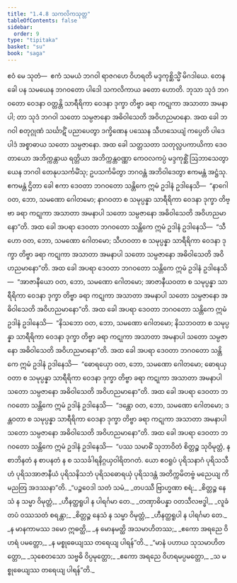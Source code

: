 ```yaml
---
title: "1.4.8 သကလိကသုတ္တ"
tableOfContents: false
sidebar:
  order: 9
type: "tipitaka"
basket: "su"
book: "saga"
---
```



<DynamicBreadcrumb />

<Division number="38" book="saga">

<Paragraph number="214" book="saga">
ဧဝံ မေ သုတံ—  ဧကံ သမယံ ဘဂဝါ ရာဇဂဟေ ဝိဟရတိ မဒ္ဒကုစ္ဆိသ္မိံ မိဂဒါယေ. တေန ခေါ ပန သမယေန ဘဂဝတော ပါဒေါ သကလိကာယ ခတော ဟောတိ. ဘုသာ သုဒံ ဘဂဝတော ဝေဒနာ ဝတ္တန္တိ သာရီရိကာ ဝေဒနာ ဒုက္ခာ တိဗ္ဗာ ခရာ ကဋုကာ အသာတာ အမနာပါ; တာ သုဒံ ဘဂဝါ သတော သမ္ပဇာနော အဓိဝါသေတိ အဝိဟညမာနော. အထ ခေါ ဘဂဝါ စတုဂ္ဂုဏံ သင်္ဃာဋိံ ပညာပေတွာ ဒက္ခိဏေန ပဿေန သီဟသေယျံ ကပ္ပေတိ ပါဒေ ပါဒံ အစ္စာဓာယ သတော သမ္ပဇာနော.
</Paragraph>

<Paragraph number="215" book="saga">
အထ ခေါ သတ္တသတာ သတုလ္လပကာယိကာ ဒေဝတာယော အဘိက္ကန္တာယ ရတ္တိယာ အဘိက္ကန္တဝဏ္ဏာ ကေဝလကပ္ပံ မဒ္ဒကုစ္ဆိံ ဩဘာသေတွာ ယေန ဘဂဝါ တေနုပသင်္ကမိံသု; ဥပသင်္ကမိတွာ ဘဂဝန္တံ အဘိဝါဒေတွာ ဧကမန္တံ အဋ္ဌံသု. ဧကမန္တံ ဌိတာ ခေါ ဧကာ ဒေဝတာ ဘဂဝတော သန္တိကေ ဣမံ ဥဒါနံ ဥဒါနေသိ—  “နာဂေါ ဝတ, ဘော, သမဏော ဂေါတမော; နာဂဝတာ စ သမုပ္ပန္နာ သာရီရိကာ ဝေဒနာ ဒုက္ခာ တိဗ္ဗာ ခရာ ကဋုကာ အသာတာ အမနာပါ သတော သမ္ပဇာနော အဓိဝါသေတိ အဝိဟညမာနော”တိ.
</Paragraph>

<Paragraph number="216" book="saga">
အထ ခေါ အပရာ ဒေဝတာ ဘဂဝတော သန္တိကေ ဣမံ ဥဒါနံ ဥဒါနေသိ—  “သီဟော ဝတ, ဘော, သမဏော ဂေါတမော; သီဟဝတာ စ သမုပ္ပန္နာ သာရီရိကာ ဝေဒနာ ဒုက္ခာ တိဗ္ဗာ ခရာ ကဋုကာ အသာတာ အမနာပါ သတော သမ္ပဇာနော အဓိဝါသေတိ အဝိဟညမာနော”တိ.
</Paragraph>

<Paragraph number="217" book="saga">
အထ ခေါ အပရာ ဒေဝတာ ဘဂဝတော သန္တိကေ ဣမံ ဥဒါနံ ဥဒါနေသိ—  “အာဇာနီယော ဝတ, ဘော, သမဏော ဂေါတမော; အာဇာနီယဝတာ စ သမုပ္ပန္နာ သာရီရိကာ ဝေဒနာ ဒုက္ခာ တိဗ္ဗာ ခရာ ကဋုကာ အသာတာ အမနာပါ သတော သမ္ပဇာနော အဓိဝါသေတိ အဝိဟညမာနော”တိ.
</Paragraph>

<Paragraph number="218" book="saga">
အထ ခေါ အပရာ ဒေဝတာ ဘဂဝတော သန္တိကေ ဣမံ ဥဒါနံ ဥဒါနေသိ—  “နိသဘော ဝတ, ဘော, သမဏော ဂေါတမော; နိသဘဝတာ စ သမုပ္ပန္နာ သာရီရိကာ ဝေဒနာ ဒုက္ခာ တိဗ္ဗာ ခရာ ကဋုကာ အသာတာ အမနာပါ သတော သမ္ပဇာနော အဓိဝါသေတိ အဝိဟညမာနော”တိ.
</Paragraph>

<Paragraph number="219" book="saga">
အထ ခေါ အပရာ ဒေဝတာ ဘဂဝတော သန္တိကေ ဣမံ ဥဒါနံ ဥဒါနေသိ—  “ဓောရယှော ဝတ, ဘော, သမဏော ဂေါတမော; ဓောရယှဝတာ စ သမုပ္ပန္နာ သာရီရိကာ ဝေဒနာ ဒုက္ခာ တိဗ္ဗာ ခရာ ကဋုကာ အသာတာ အမနာပါ သတော သမ္ပဇာနော အဓိဝါသေတိ အဝိဟညမာနော”တိ.
</Paragraph>

<Paragraph number="220" book="saga">
အထ ခေါ အပရာ ဒေဝတာ ဘဂဝတော သန္တိကေ ဣမံ ဥဒါနံ ဥဒါနေသိ—  “ဒန္တော ဝတ, ဘော, သမဏော ဂေါတမော; ဒန္တဝတာ စ သမုပ္ပန္နာ သာရီရိကာ ဝေဒနာ ဒုက္ခာ တိဗ္ဗာ ခရာ ကဋုကာ အသာတာ အမနာပါ သတော သမ္ပဇာနော အဓိဝါသေတိ အဝိဟညမာနော”တိ.
</Paragraph>

<Paragraph number="221" book="saga">
အထ ခေါ အပရာ ဒေဝတာ ဘဂဝတော သန္တိကေ ဣမံ ဥဒါနံ ဥဒါနေသိ—  “ပဿ သမာဓိံ သုဘာဝိတံ စိတ္တဉ္စ သုဝိမုတ္တံ, န စာဘိနတံ န စာပနတံ န စ သသင်္ခါရနိဂ္ဂယှဝါရိတဂတံ. ယော ဧဝရူပံ ပုရိသနာဂံ ပုရိသသီဟံ ပုရိသအာဇာနီယံ ပုရိသနိသဘံ ပုရိသဓောရယှံ ပုရိသဒန္တံ အတိက္ကမိတဗ္ဗံ မညေယျ ကိမညတြ အဒဿနာ”တိ.
</Paragraph>

<Paragraph number="222" type="verses" book="saga">
_“ပဉ္စဝေဒါ သတံ သမံ,_  
_တပဿီ ဗြာဟ္မဏာ စရံ;_  
_စိတ္တဉ္စ နေသံ န သမ္မာ ဝိမုတ္တံ,_  
_ဟီနတ္ထရူပါ န ပါရင်္ဂမာ တေ._  

</Paragraph>

<Paragraph number="223" type="verses" book="saga">
_တဏှာဓိပန္နာ ဝတသီလဗဒ္ဓါ,_  
_လူခံ တပံ ဝဿသတံ စရန္တာ;_  
_စိတ္တဉ္စ နေသံ န သမ္မာ ဝိမုတ္တံ,_  
_ဟီနတ္ထရူပါ န ပါရင်္ဂမာ တေ._  

</Paragraph>

<Paragraph number="224" type="verses" book="saga">
_န မာနကာမဿ ဒမော ဣဓတ္ထိ,_  
_န မောနမတ္ထိ အသမာဟိတဿ;_  
_ဧကော အရညေ ဝိဟရံ ပမတ္တော,_  
_န မစ္စုဓေယျဿ တရေယျ ပါရန်”တိ._  

</Paragraph>

<Paragraph number="225" type="verses" book="saga">
_“မာနံ ပဟာယ သုသမာဟိတတ္တော,_  
_သုစေတသော သဗ္ဗဓိ ဝိပ္ပမုတ္တော;_  
_ဧကော အရညေ ဝိဟရမပ္ပမတ္တော,_  
_သ မစ္စုဓေယျဿ တရေယျ ပါရန်”တိ._
</Paragraph>
</Division>